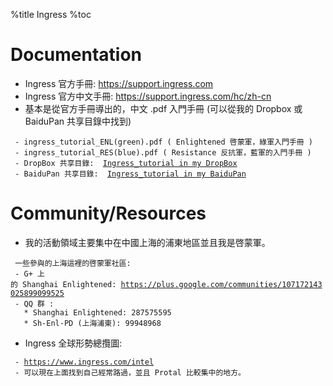 %title Ingress
%toc

= Documentation = 
* Ingress 官方手冊: https://support.ingress.com 
* Ingress 官方中文手冊: https://support.ingress.com/hc/zh-cn
* 基本是從官方手冊導出的，中文 .pdf 入門手冊 (可以從我的 Dropbox 或 BaiduPan 共享目錄中找到)
  - ingress_tutorial_ENL(green).pdf ( Enlightened 啓蒙軍，綠軍入門手冊 ) 
  - ingress_tutorial_RES(blue).pdf ( Resistance 反抗軍，藍軍的入門手冊 )
  - DropBox 共享目錄:  [[https://www.dropbox.com/sh/8tpu53m88cskvmp/AAD6V6n1FMdOe1_0v_vj_vdAa/game-ingress|Ingress_tutorial in my DropBox]] 
  - BaiduPan 共享目錄:  [[http://pan.baidu.com/s/1qWRvpb2#path=%252Fingress|Ingress_tutorial in my BaiduPan]] 

= Community/Resources =
* 我的活動領域主要集中在中國上海的浦東地區並且我是啓蒙軍。
  一些參與的上海這裡的啓蒙軍社區:
  - G+ 上的 Shanghai Enlightened: https://plus.google.com/communities/107172143025899099525
  - QQ 群 :
    * Shanghai Enlightened: 287575595
    * Sh-Enl-PD (上海浦東): 99948968
* Ingress 全球形勢總攬圖: 
  - https://www.ingress.com/intel
  - 可以現在上面找到自己經常路過，並且 Protal 比較集中的地方。


